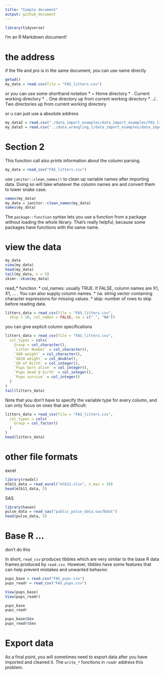 ```yaml
---
title: "Simple document"
output: github_document
---
```


```r
library(tidyverse)
```

I'm an R Markdown document! 

# the address

if the file and pro is in the same document, you can use name directly

```r
getwd()
my_data = read.csv(file = "FAS_litters.csv")
```
or you can use some shorthand notation
* ~       Home directory
* .       Current working directory
* ..      One directory up from current working directory
* ../..   Two directories up from current working directory

or u can just use a absolute address

```r
my_data2 = read.csv("./data_import_examples/data_import_examples/FAS_litters.csv")
my_data3 = read.csv("../data_wrangling_1/data_import_examples/data_import_examples/FAS_litters.csv")
```

# Section 2

This function call also prints information about the column parsing. 

```r
my_data = read_csv("FAS_litters.csv")
```

 use `janitor::clean_names()` to clean up variable names after importing data. Doing so will take whatever the column names are and convert them to lower snake case.

```r
names(my_data)
my_data = janitor::clean_names(my_data)
names(my_data)
```

The `package::function` syntax lets you use a function from a package without loading the whole library. That’s really helpful, because some packages have functions with the same name.

# view the data

```r
my_data
view(my_data)
head(my_data)
tail(my_data, n = 5)
skimr::skim(my_data)
```

read_* function:
* col_names: usually TRUE. If FALSE, column names are X1, X1, … . You can also supply column names.
* na: string vector containing character expressions for missing values.
* skip: number of rows to skip before reading data.

```r
litters_data = read_csv(file = "FAS_litters.csv",
  skip = 10, col_names = FALSE, na = c(" ", "NA"))
```
you can  give explicit column specifications

```r
litters_data = read_csv(file = "FAS_litters.csv",
  col_types = cols(
    Group = col_character(),
    `Litter Number` = col_character(),
    `GD0 weight` = col_character(),
    `GD18 weight` = col_double(),
    `GD of Birth` = col_integer(),
    `Pups born alive` = col_integer(),
    `Pups dead @ birth` = col_integer(),
    `Pups survive` = col_integer()
  )
)
tail(litters_data)
```

Note that you don’t have to specify the variable type for every column, and can only focus on ones that are difficult:

```r
litters_data = read_csv(file = "FAS_litters.csv",
  col_types = cols(
    Group = col_factor()
  )
)
head(litters_data)
```

# other file formats

excel

```r
library(readxl)
mlb11_data = read_excel("mlb11.xlsx", n_max = 20)
head(mlb11_data, 5)
```

SAS

```r
library(haven)
pulse_data = read_sas("public_pulse_data.sas7bdat")
head(pulse_data, 5)
```

# Base R ...

don't do this

In short, `read_csv` produces tibbles which are very similar to the base R data frames produced by `read.csv`. However, tibbles have some features that can help prevent mistakes and unwanted behavior.

```r
pups_base = read.csv("FAS_pups.csv")
pups_readr = read_csv("FAS_pups.csv")

View(pups_base)
View(pups_readr)

pups_base
pups_readr

pups_base$Sex
pups_readr$Sex
```

# Export data

As a final point, you will sometimes need to export data after you have imported and cleaned it. The `write_*` functions in `readr` address this problem.

